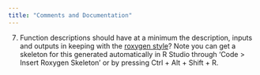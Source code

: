 ```yaml
---
title: "Comments and Documentation"
---
```


7. Function descriptions should have at a minimum the description, inputs and outputs in keeping with the [roxygen style](https://cran.r-project.org/web/packages/roxygen2/vignettes/rd.html)? Note you can get a skeleton for this generated automatically in R Studio through 'Code > Insert Roxygen Skeleton' or by pressing Ctrl + Alt + Shift + R.
